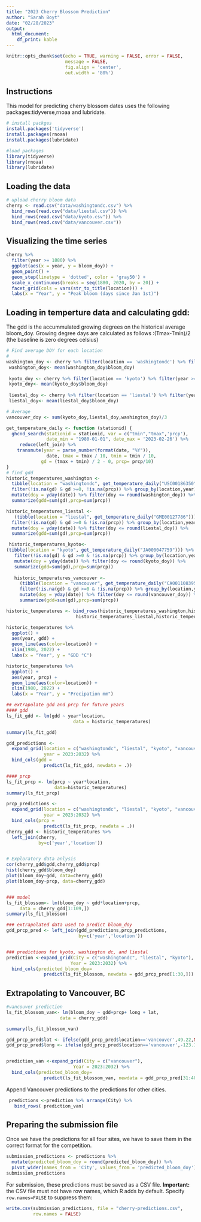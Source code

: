 ```yaml
---
title: "2023 Cherry Blossom Prediction"
author: "Sarah Boyt"
date: "02/28/2023"
output:
  html_document:
    df_print: kable
---
```


```r
knitr::opts_chunk$set(echo = TRUE, warning = FALSE, error = FALSE, 
                      message = FALSE,
                      fig.align = 'center',
                      out.width = '80%')
```

## Instructions
This model for predicting cherry blossom dates uses the following packages:tidyverse,rnoaa and lubridate. 
```r
# install packges
install.packages('tidyverse')
install.packages(rnoaa)
install.packages(lubridate)
```


```r
#load packages
library(tidyverse)
library(rnoaa)
library(lubridate)
```


## Loading the data


```r
# upload cherry bloom data
cherry <- read.csv("data/washingtondc.csv") %>% 
  bind_rows(read.csv("data/liestal.csv")) %>% 
  bind_rows(read.csv("data/kyoto.csv")) %>%
  bind_rows(read.csv("data/vancouver.csv"))
```

## Visualizing the time series
```r
cherry %>% 
  filter(year >= 1880) %>%
  ggplot(aes(x = year, y = bloom_doy)) +
  geom_point() +
  geom_step(linetype = 'dotted', color = 'gray50') +
  scale_x_continuous(breaks = seq(1880, 2020, by = 20)) +
  facet_grid(cols = vars(str_to_title(location))) +
  labs(x = "Year", y = "Peak bloom (days since Jan 1st)")
```

## Loading in temperture data and calculating gdd:
The gdd is the accummulated growing degrees on the historical average bloom_doy. 
 Growing degree days are calculated as follows :(Tmax-Tmin)/2 (the baseline is zero degrees celsius)


```r
# Find average DOY for each location 
#
washington_doy <- cherry %>% filter(location == 'washingtondc') %>% filter(year >= 1980) 
 washington_doy<- mean(washington_doy$bloom_doy)
 
 kyoto_doy <- cherry %>% filter(location == 'kyoto') %>% filter(year >= 1980) 
 kyoto_doy<- mean(kyoto_doy$bloom_doy)
 
 liestal_doy <- cherry %>% filter(location == 'liestal') %>% filter(year >= 1980) 
 liestal_doy<- mean(liestal_doy$bloom_doy)

# Average
vancouver_doy <- sum(kyoto_doy,liestal_doy,washington_doy)/3
```


```r
get_temperature_daily <- function (stationid) {
  ghcnd_search(stationid = stationid, var = c("tmin","tmax",'prcp'), 
               date_min = "1980-01-01", date_max = '2023-02-26') %>%
     reduce(left_join) %>%
    transmute(year = parse_number(format(date, "%Y")),
               date, tmax = tmax / 10, tmin = tmin / 10,
             gd = (tmax + tmin) / 2 - 0, prcp= prcp/10)
}
# find gdd 
historic_temperatures_washington <-
  tibble(location = "washingtondc", get_temperature_daily("USC00186350")) %>%
  filter(!is.na(gd) & gd >=0, !is.na(prcp)) %>% group_by(location,year) %>% 
  mutate(doy = yday(date)) %>% filter(doy <= round(washington_doy)) %>%
  summarize(gdd=sum(gd),prcp=sum(prcp))

historic_temperatures_liestal <-   
   (tibble(location = "liestal", get_temperature_daily("GME00127786"))) %>%
  filter(!is.na(gd) & gd >=0 & !is.na(prcp)) %>% group_by(location,year) %>% 
  mutate(doy = yday(date)) %>% filter(doy <= round(liestal_doy)) %>%
  summarize(gdd=sum(gd),prcp=sum(prcp))

 historic_temperatures_kyoto<-
(tibble(location = "kyoto", get_temperature_daily("JA000047759"))) %>%
   filter(!is.na(gd) & gd >=0 & !is.na(prcp)) %>% group_by(location,year) %>% 
   mutate(doy = yday(date)) %>% filter(doy <= round(kyoto_doy)) %>%
   summarize(gdd=sum(gd),prcp=sum(prcp))
   
   historic_temperatures_vancouver <- 
     (tibble(location = "vancouver", get_temperature_daily("CA001108395"))) %>%
     filter(!is.na(gd) & gd >=0 & !is.na(prcp)) %>% group_by(location,year) %>% 
     mutate(doy = yday(date)) %>% filter(doy <= round(vancouver_doy)) %>%
     summarize(gdd=sum(gd),prcp=sum(prcp))

historic_temperatures <- bind_rows(historic_temperatures_washington,historic_temperatures_kyoto,
                          historic_temperatures_liestal,historic_temperatures_vancouver)

historic_temperatures %>%
  ggplot() + 
  aes(year, gdd) + 
  geom_line(aes(color=location)) +
  xlim(1980, 2022) +
  labs(x = "Year", y = "GDD °C") 

historic_temperatures %>%
  ggplot() + 
  aes(year, prcp) + 
  geom_line(aes(color=location)) +
  xlim(1980, 2022) +
  labs(x = "Year", y = "Precipation mm") 
```



```r

## extrapolate gdd and prcp for future years
#### gdd 
ls_fit_gdd <- lm(gdd ~ year*location, 
                         data = historic_temperatures)

summary(ls_fit_gdd)

gdd_predictions <-
  expand_grid(location = c("washingtondc", "liestal", "kyoto", "vancouver" ),
              year = 2023:2032) %>%
  bind_cols(gdd = 
              predict(ls_fit_gdd, newdata = .)) 

#### prcp 
ls_fit_prcp <- lm(prcp ~ year*location,
                  data=historic_temperatures)
summary(ls_fit_prcp)

prcp_predictions <-
  expand_grid(location = c("washingtondc", "liestal", "kyoto", "vancouver" ),
              year = 2023:2032) %>%
  bind_cols(prcp = 
              predict(ls_fit_prcp, newdata = .)) 
cherry_gdd <- historic_temperatures %>% 
  left_join(cherry,
            by=c('year','location')) 


# Exploratory data anlysis
cor(cherry_gdd$gdd,cherry_gdd$prcp)
hist(cherry_gdd$bloom_doy)
plot(bloom_doy~gdd, data=cherry_gdd)
plot(bloom_doy~prcp, data=cherry_gdd)


### model 
ls_fit_blossom<- lm(bloom_doy ~ gdd*location+prcp, 
     data = cherry_gdd[1:109,])
summary(ls_fit_blossom)

### extrapolated data used to predict bloom_doy
gdd_prcp_pred <- left_join(gdd_predictions,prcp_predictions,
                           by=c('year','location'))


### predictions for kyoto, washington dc, and liestal 
prediction <-expand_grid(City = c("washingtondc", "liestal", "kyoto"),
                        Year = 2023:2032) %>%
  bind_cols(predicted_bloom_doy= 
              predict(ls_fit_blossom, newdata = gdd_prcp_pred[1:30,])) 


```

## Extrapolating to Vancouver, BC

```r
#vancouver prediction
ls_fit_blossom_van<- lm(bloom_doy ~ gdd+prcp+ long + lat,
                    data = cherry_gdd)

summary(ls_fit_blossom_van)

gdd_prcp_pred$lat <- ifelse(gdd_prcp_pred$location=='vancouver',49.22,NA)
gdd_prcp_pred$long <- ifelse(gdd_prcp_pred$location=='vancouver',-123.16,NA)


prediction_van <-expand_grid(City = c("vancouver"),
                         Year = 2023:2032) %>%
  bind_cols(predicted_bloom_doy=
              predict(ls_fit_blossom_van, newdata = gdd_prcp_pred[31:40,]))

```

Append Vancouver predictions to the predictions for other cities. 

```r
 predictions <-prediction %>% arrange(City) %>%
   bind_rows( prediction_van)
```

## Preparing the submission file

Once we have the predictions for all four sites, we have to save them in the correct format for the competition.

```r

submission_predictions <- predictions %>% 
  mutate(predicted_bloom_doy = round(predicted_bloom_doy)) %>% 
  pivot_wider(names_from = 'City', values_from = 'predicted_bloom_doy')
submission_predictions
```

For submission, these predictions must be saved as a CSV file.
**Important:** the CSV file must not have row names, which R adds by default. Specify `row.names=FALSE` to suppress them:

```r
write.csv(submission_predictions, file = "cherry-predictions.csv",
          row.names = FALSE)
```

